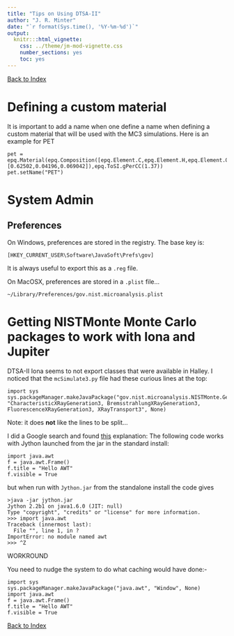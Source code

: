 ```yaml
---
title: "Tips on Using DTSA-II"
author: "J. R. Minter"
date: "`r format(Sys.time(), '%Y-%m-%d')`"
output:
  knitr:::html_vignette:
    css: ../theme/jm-mod-vignette.css
    number_sections: yes
    toc: yes
---
```


[Back to Index](../README.html)

# Defining a custom material

It is important to add a name when one define a name when defining a
custom material that will be used with the MC3 simulations. Here is an
example for PET

```
pet = epq.Material(epq.Composition([epq.Element.C,epq.Element.H,epq.Element.O],[0.62502,0.04196,0.069042]),epq.ToSI.gPerCC(1.37))
pet.setName("PET")
```

# System Admin

## Preferences

On Windows, preferences are stored in the registry. The base key is:

```
[HKEY_CURRENT_USER\Software\JavaSoft\Prefs\gov]
```
It is always useful to export this as a `.reg` file.

On MacOSX, preferences are stored in a `.plist` file...

```
~/Library/Preferences/gov.nist.microanalysis.plist
```


# Getting NISTMonte Monte Carlo packages to work with Iona and Jupiter

DTSA-II Iona seems to not export classes that were available
in Halley. I noticed that the `mcSimulate3.py` file had these
curious lines at the top:

```
import sys
sys.packageManager.makeJavaPackage("gov.nist.microanalysis.NISTMonte.Gen3", "CharacteristicXRayGeneration3, BremsstrahlungXRayGeneration3, FluorescenceXRayGeneration3, XRayTransport3", None)
```

Note: it does **not** like the lines to be split...

I did a Google search  and found
[this](http://sourceforge.net/p/jython/mailman/message/6725556/)
explanation: The following code works with Jython launched from the jar in the standard install:

```
import java.awt
f = java.awt.Frame()
f.title = "Hello AWT"
f.visible = True
```

but when run with `Jython.jar` from the standalone install
the code gives

```
>java -jar jython.jar
Jython 2.2b1 on java1.6.0 (JIT: null)
Type "copyright", "credits" or "license" for more information.
>>> import java.awt
Traceback (innermost last):
  File "", line 1, in ?
ImportError: no module named awt
>>> ^Z
```

WORKROUND

You need to nudge the system to do what caching would have done:-

```
import sys
sys.packageManager.makeJavaPackage("java.awt", "Window", None)
import java.awt
f = java.awt.Frame()
f.title = "Hello AWT"
f.visible = True
```

[Back to Index](../README.html)
